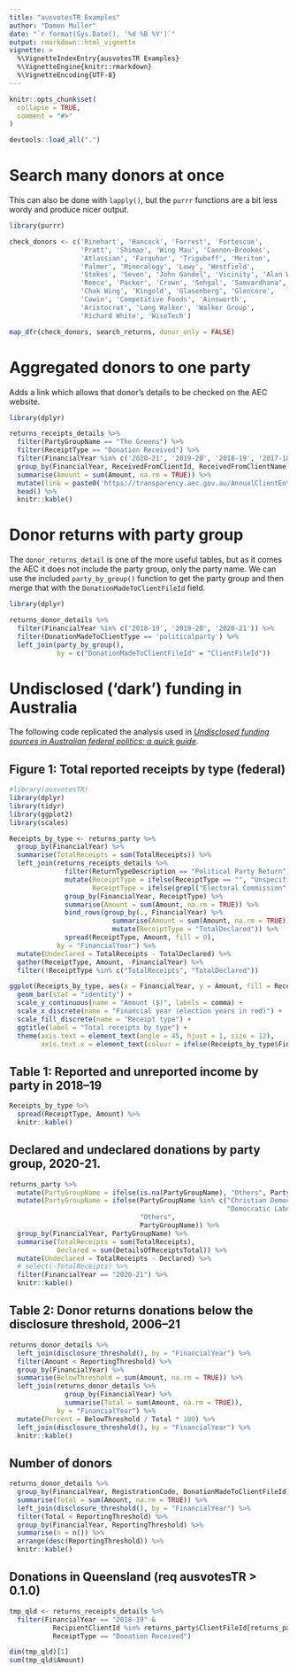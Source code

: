 ```yaml
---
title: "ausvotesTR Examples"
author: "Damon Muller"
date: "`r format(Sys.Date(), '%d %B %Y')`"
output: rmarkdown::html_vignette
vignette: >
  %\VignetteIndexEntry{ausvotesTR Examples}
  %\VignetteEngine{knitr::rmarkdown}
  %\VignetteEncoding{UTF-8}
---
```


```r
knitr::opts_chunk$set(
  collapse = TRUE,
  comment = "#>"
)

devtools::load_all(".")
```

# Search many donors at once

This can also be done with `lapply()`, but the `purrr` functions are a bit
less wordy and produce nicer output. 

```r
library(purrr)

check_donors <- c('Rinehart', 'Hancock', 'Forrest', 'Fortescue',
                  'Pratt', 'Shimao', 'Wing Mau', 'Cannon-Brookes',
                  'Atlassian', 'Farquhar', 'Triguboff', 'Meriton',
                  'Palmer', 'Mineralogy', 'Lowy', 'Westfield',
                  'Stokes', 'Seven', 'John Gandel', 'Vicinity', 'Alan Wilson',
                  'Reece', 'Packer', 'Crown', 'Sehgal', 'Samvardhana',
                  'Chak Wing', 'Kingold', 'Glasenberg', 'Glencore',
                  'Cowin', 'Competitive Foods', 'Ainsworth', 
                  'Aristocrat', 'Lang Walker', 'Walker Group', 
                  'Richard White', 'WiseTech')

map_dfr(check_donors, search_returns, donor_only = FALSE)
```

# Aggregated donors to one party

Adds a link which allows that donor's details to be checked on the AEC website.

```r
library(dplyr)

returns_receipts_details %>%
  filter(PartyGroupName == "The Greens") %>% 
  filter(ReceiptType == "Donation Received") %>% 
  filter(FinancialYear %in% c('2020-21', '2019-20', '2018-19', '2017-18')) %>% 
  group_by(FinancialYear, ReceivedFromClientId, ReceivedFromClientName) %>% 
  summarise(Amount = sum(Amount, na.rm = TRUE)) %>% 
  mutate(link = paste0('https://transparency.aec.gov.au/AnnualClientEntity/EntityDetail?clientFileId=', ReceivedFromClientId)) %>% 
  head() %>% 
  knitr::kable()
```

# Donor returns with party group

The `donor_returns_detail` is one of the more useful tables, but as it comes 
the AEC it does not include the party group, only the party name. We can use 
the included `party_by_group()` function to get the party group and then merge
that with the `DonationMadeToClientFileId` field.

```r
library(dplyr)

returns_donor_details %>% 
  filter(FinancialYear %in% c('2018-19', '2019-20', '2020-21')) %>% 
  filter(DonationMadeToClientType == 'politicalparty') %>% 
  left_join(party_by_group(), 
            by = c("DonationMadeToClientFileId" = "ClientFileId"))
```


# Undisclosed ('dark') funding in Australia

The following code replicated the analysis used in [_Undisclosed funding sources in Australian federal politics: a quick guide_](https://parlinfo.aph.gov.au/parlInfo/download/library/prspub/7248350/upload_binary/7248350.pdf;fileType=application/pdf).

## Figure 1: Total reported receipts by type (federal)

```r
#library(ausvotesTR)
library(dplyr)
library(tidyr)
library(ggplot2)
library(scales)

Receipts_by_type <- returns_party %>%
  group_by(FinancialYear) %>% 
  summarise(TotalReceipts = sum(TotalReceipts)) %>% 
  left_join(returns_receipts_details %>% 
              filter(ReturnTypeDescription == "Political Party Return") %>% 
              mutate(ReceiptType = ifelse(ReceiptType == "", "Unspecified", ReceiptType),
                     ReceiptType = ifelse(grepl("Electoral Commission", ReceivedFromClientName, fixed = TRUE), "Public Funding", ReceiptType)) %>% 
              group_by(FinancialYear, ReceiptType) %>% 
              summarise(Amount = sum(Amount, na.rm = TRUE)) %>% 
              bind_rows(group_by(., FinancialYear) %>% 
                          summarise(Amount = sum(Amount, na.rm = TRUE)) %>% 
                          mutate(ReceiptType = "TotalDeclared")) %>%
              spread(ReceiptType, Amount, fill = 0),
            by = "FinancialYear") %>%
  mutate(Undeclared = TotalReceipts - TotalDeclared) %>% 
  gather(ReceiptType, Amount, -FinancialYear) %>%
  filter(!ReceiptType %in% c("TotalReceipts", "TotalDeclared"))

ggplot(Receipts_by_type, aes(x = FinancialYear, y = Amount, fill = ReceiptType)) +
  geom_bar(stat = "identity") + 
  scale_y_continuous(name = "Amount ($)", labels = comma) +
  scale_x_discrete(name = "Financial year (election years in red)") +
  scale_fill_discrete(name = "Receipt type") +
  ggtitle(label = "Total receipts by type") +
  theme(axis.text = element_text(angle = 45, hjust = 1, size = 12),
        axis.text.x = element_text(colour = ifelse(Receipts_by_type$FinancialYear %in% c("2018-19", "2015-16", "2013-14", "2010-11", "2007-08", "2004-05", "2001-02", "1998-99"), "red", "black")))

```

## Table 1: Reported and unreported income by party in 2018–19

```r
Receipts_by_type %>% 
  spread(ReceiptType, Amount) %>% 
  knitr::kable()
```


## Declared and undeclared donations by party group, 2020-21.

```r
returns_party %>% 
  mutate(PartyGroupName = ifelse(is.na(PartyGroupName), "Others", PartyGroupName)) %>% 
  mutate(PartyGroupName = ifelse(PartyGroupName %in% c("Christian Democratic Party (Fred Nile Group)", 
                                                       "Democratic Labor Party"), 
                                 "Others", 
                                 PartyGroupName)) %>% 
  group_by(FinancialYear, PartyGroupName) %>% 
  summarise(TotalReceipts = sum(TotalReceipts),
            Declared = sum(DetailsOfReceiptsTotal)) %>% 
  mutate(Undeclared = TotalReceipts - Declared) %>% 
  # select(-TotalReceipts) %>% 
  filter(FinancialYear == "2020-21") %>% 
  knitr::kable()
```

## Table 2: Donor returns donations below the disclosure threshold, 2006–21

```r
returns_donor_details %>% 
  left_join(disclosure_threshold(), by = "FinancialYear") %>% 
  filter(Amount < ReportingThreshold) %>% 
  group_by(FinancialYear) %>% 
  summarise(BelowThreshold = sum(Amount, na.rm = TRUE)) %>% 
  left_join(returns_donor_details %>% 
              group_by(FinancialYear) %>% 
              summarise(Total = sum(Amount, na.rm = TRUE)),
            by = "FinancialYear") %>% 
  mutate(Percent = BelowThreshold / Total * 100) %>% 
  left_join(disclosure_threshold(), by = "FinancialYear") %>% 
  knitr::kable()
```

## Number of donors 

```r
returns_donor_details %>% 
  group_by(FinancialYear, RegistrationCode, DonationMadeToClientFileId) %>% 
  summarise(Total = sum(Amount, na.rm = TRUE)) %>% 
  left_join(disclosure_threshold(), by = "FinancialYear") %>%
  filter(Total < ReportingThreshold) %>% 
  group_by(FinancialYear, ReportingThreshold) %>% 
  summarise(n = n()) %>% 
  arrange(desc(ReportingThreshold)) %>% 
  knitr::kable()
```

## Donations in Queensland (req ausvotesTR > 0.1.0)

```r
tmp_qld <- returns_receipts_details %>% 
  filter(FinancialYear == "2018-19" & 
           RecipientClientId %in% returns_party$ClientFileId[returns_party$FinancialYear == "2020-21" & returns_party$State == "QLD"] & 
           ReceiptType == "Donation Received")

dim(tmp_qld)[1]
sum(tmp_qld$Amount)

```



